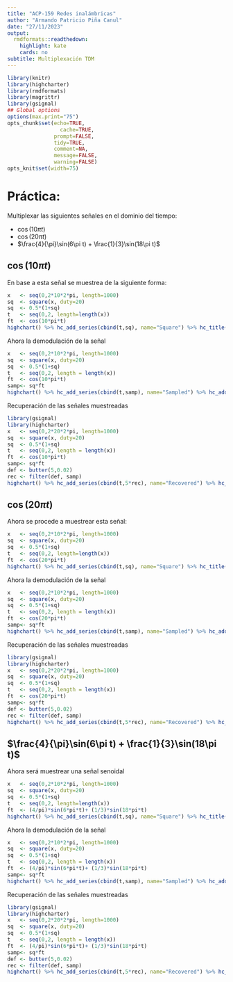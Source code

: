 ---
title: "ACP-159 Redes inalámbricas"
author: "Armando Patricio Piña Canul"
date: "27/11/2023"
output:
  rmdformats::readthedown:
    highlight: kate
    cards: no
subtitle: Multiplexación TDM
---


```{r knitr_init, echo=FALSE, error=FALSE, message=FALSE, warning=FALSE, cache=FALSE}
library(knitr)
library(highcharter)
library(rmdformats)
library(magrittr)
library(gsignal)
## Global options
options(max.print="75")
opts_chunk$set(echo=TRUE,
	             cache=TRUE,
               prompt=FALSE,
               tidy=TRUE,
               comment=NA,
               message=FALSE,
               warning=FALSE)
opts_knit$set(width=75)
```

# Práctica:

Multiplexar las siguientes señales en el dominio del tiempo:

- $\cos(10\pi t)$
- $\cos(20\pi t)$
- $\frac{4}{\pi}\sin(6\pi t) + \frac{1}{3}\sin(18\pi t)$

## $\cos(10\pi t)$

En base a esta señal se muestrea de la siguiente forma:


```{r}
x   <- seq(0,2*10*2*pi, length=1000)
sq  <- square(x, duty=20)
sq  <- 0.5*(1+sq)
t   <- seq(0,2, length=length(x))
ft  <- cos(10*pi*t)
highchart() %>% hc_add_series(cbind(t,sq), name="Square") %>% hc_title(text="Muestreo de señal \\(f(t) = \\cos(10\\pi f t)\\)", useHTML=T) %>% hc_add_theme(hc_theme_db()) %>% hc_xAxis(title=list(text="Tiempo")) %>% hc_yAxis(title = list(text="Valores", useHTML=T), min=-1.3, max = 1.3, allowDecimal = T) %>% hc_chart(zoomType="xy") %>% hc_add_series(cbind(t,ft), name="Información")
```

Ahora la demodulación de la señal

```{r}
x   <- seq(0,2*10*2*pi, length=1000)
sq  <- square(x, duty=20)
sq  <- 0.5*(1+sq)
t   <- seq(0,2, length = length(x))
ft  <- cos(10*pi*t)
samp<- sq*ft
highchart() %>% hc_add_series(cbind(t,samp), name="Sampled") %>% hc_add_series(cbind(t, ft), dashStyle = "Dash", name="Original", color = "#ffb703") %>%  hc_title(text="Muestreo de señal coseno", useHTML=T) %>% hc_add_theme(hc_theme_db()) %>% hc_xAxis(title=list(text="Tiempo")) %>% hc_yAxis(title = list(text="Valores", useHTML=T), min=-1.8, max = 1.8, allowDecimal = T) %>% hc_chart(zoomType="xy")
```

Recuperación de las señales muestreadas

```{r}
library(gsignal)
library(highcharter)
x   <- seq(0,2*20*2*pi, length=1000)
sq  <- square(x, duty=20)
sq  <- 0.5*(1+sq)
t   <- seq(0,2, length = length(x))
ft  <- cos(10*pi*t)
samp<- sq*ft
def <- butter(5,0.02)
rec <- filter(def, samp)
highchart() %>% hc_add_series(cbind(t,5*rec), name="Recovered") %>% hc_add_series(cbind(t, ft), dashStyle = "Dash", name="Original", color = "#ffb703") %>%  hc_title(text="Recuperación de señal coseno", useHTML=T) %>% hc_add_theme(hc_theme_db()) %>% hc_xAxis(title=list(text="Tiempo")) %>% hc_yAxis(title = list(text="Valores", useHTML=T), min=-1.8, max = 1.8, allowDecimal = T) %>% hc_chart(zoomType="xy")
```


## $\cos(20\pi t)$

Ahora se procede a muestrear esta señal:

```{r}
x   <- seq(0,2*10*2*pi, length=1000)
sq  <- square(x, duty=20)
sq  <- 0.5*(1+sq)
t   <- seq(0,2, length=length(x))
ft  <- cos(20*pi*t)
highchart() %>% hc_add_series(cbind(t,sq), name="Square") %>% hc_title(text="Muestreo de señal \\(f(t) = \\cos(10\\pi f t)\\)", useHTML=T) %>% hc_add_theme(hc_theme_db()) %>% hc_xAxis(title=list(text="Tiempo")) %>% hc_yAxis(title = list(text="Valores", useHTML=T), min=-1.3, max = 1.3, allowDecimal = T) %>% hc_chart(zoomType="xy") %>% hc_add_series(cbind(t,ft), name="Información")
```

Ahora la demodulación de la señal

```{r}
x   <- seq(0,2*10*2*pi, length=1000)
sq  <- square(x, duty=20)
sq  <- 0.5*(1+sq)
t   <- seq(0,2, length = length(x))
ft  <- cos(20*pi*t)
samp<- sq*ft
highchart() %>% hc_add_series(cbind(t,samp), name="Sampled") %>% hc_add_series(cbind(t, ft), dashStyle = "Dash", name="Original", color = "#ffb703") %>%  hc_title(text="Muestreo de señal coseno", useHTML=T) %>% hc_add_theme(hc_theme_db()) %>% hc_xAxis(title=list(text="Tiempo")) %>% hc_yAxis(title = list(text="Valores", useHTML=T), min=-1.8, max = 1.8, allowDecimal = T) %>% hc_chart(zoomType="xy")
```

Recuperación de las señales muestreadas

```{r}
library(gsignal)
library(highcharter)
x   <- seq(0,2*20*2*pi, length=1000)
sq  <- square(x, duty=20)
sq  <- 0.5*(1+sq)
t   <- seq(0,2, length = length(x))
ft  <- cos(20*pi*t)
samp<- sq*ft
def <- butter(5,0.02)
rec <- filter(def, samp)
highchart() %>% hc_add_series(cbind(t,5*rec), name="Recovered") %>% hc_add_series(cbind(t, ft), dashStyle = "Dash", name="Original", color = "#ffb703") %>%  hc_title(text="Recuperación de señal coseno", useHTML=T) %>% hc_add_theme(hc_theme_db()) %>% hc_xAxis(title=list(text="Tiempo")) %>% hc_yAxis(title = list(text="Valores", useHTML=T), min=-1.8, max = 1.8, allowDecimal = T) %>% hc_chart(zoomType="xy")
```

## $\frac{4}{\pi}\sin(6\pi t) + \frac{1}{3}\sin(18\pi t)$

Ahora será muestrear una señal senoidal

```{r}
x   <- seq(0,2*10*2*pi, length=1000)
sq  <- square(x, duty=20)
sq  <- 0.5*(1+sq)
t   <- seq(0,2, length=length(x))
ft  <- (4/pi)*sin(6*pi*t)+ (1/3)*sin(18*pi*t)
highchart() %>% hc_add_series(cbind(t,sq), name="Square") %>% hc_title(text="Muestreo de señal \\(f(t) = \\frac{4}{\\pi} \\sin(6\\pi t) + \\frac{1}{3} \\sin(18\\pi t)\\)", useHTML=T) %>% hc_add_theme(hc_theme_db()) %>% hc_xAxis(title=list(text="Tiempo")) %>% hc_yAxis(title = list(text="Valores", useHTML=T), min=-1.3, max = 1.3, allowDecimal = T) %>% hc_chart(zoomType="xy") %>% hc_add_series(cbind(t,ft), name="Información")
```

Ahora la demodulación de la señal

```{r}
x   <- seq(0,2*10*2*pi, length=1000)
sq  <- square(x, duty=20)
sq  <- 0.5*(1+sq)
t   <- seq(0,2, length = length(x))
ft  <- (4/pi)*sin(6*pi*t)+ (1/3)*sin(18*pi*t)
samp<- sq*ft
highchart() %>% hc_add_series(cbind(t,samp), name="Sampled") %>% hc_add_series(cbind(t, ft), dashStyle = "Dash", name="Original", color = "#ffb703") %>%  hc_title(text="Muestreo de señal senoidal", useHTML=T) %>% hc_add_theme(hc_theme_db()) %>% hc_xAxis(title=list(text="Tiempo")) %>% hc_yAxis(title = list(text="Valores", useHTML=T), min=-1.8, max = 1.8, allowDecimal = T) %>% hc_chart(zoomType="xy")
```

Recuperación de las señales muestreadas

```{r}
library(gsignal)
library(highcharter)
x   <- seq(0,2*20*2*pi, length=1000)
sq  <- square(x, duty=20)
sq  <- 0.5*(1+sq)
t   <- seq(0,2, length = length(x))
ft  <- (4/pi)*sin(6*pi*t)+ (1/3)*sin(18*pi*t)
samp<- sq*ft
def <- butter(5,0.02)
rec <- filter(def, samp)
highchart() %>% hc_add_series(cbind(t,5*rec), name="Recovered") %>% hc_add_series(cbind(t, ft), dashStyle = "Dash", name="Original", color = "#ffb703") %>%  hc_title(text="Recuperación de señal senoidal", useHTML=T) %>% hc_add_theme(hc_theme_db()) %>% hc_xAxis(title=list(text="Tiempo")) %>% hc_yAxis(title = list(text="Valores", useHTML=T), min=-1.8, max = 1.8, allowDecimal = T) %>% hc_chart(zoomType="xy")
```